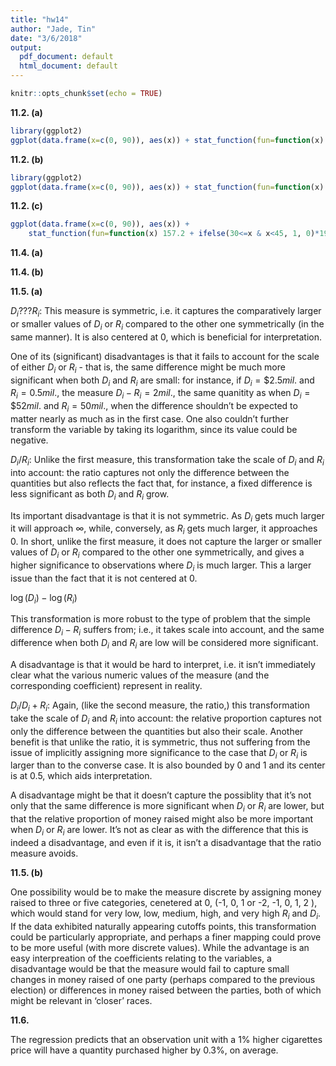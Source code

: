 ```yaml
---
title: "hw14"
author: "Jade, Tin"
date: "3/6/2018"
output:
  pdf_document: default
  html_document: default
---
```


```r
knitr::opts_chunk$set(echo = TRUE)
```

$\textbf{11.2. (a)}$

```r
library(ggplot2)
ggplot(data.frame(x=c(0, 90)), aes(x)) + stat_function(fun=function(x) 161 + 0.26*x) + labs(x="age", y="weight") + theme_light()

```


$\textbf{11.2. (b)}$

```r
library(ggplot2)
ggplot(data.frame(x=c(0, 90)), aes(x)) + stat_function(fun=function(x) 161 + 0.26*x) + stat_function(fun=function(x) 96.2 + 3.36*x + - 0.032*x^2) + labs(x="age", y="weight") + theme_light()

```

$\textbf{11.2. (c)}$

```r
ggplot(data.frame(x=c(0, 90)), aes(x)) + 
    stat_function(fun=function(x) 157.2 + ifelse(30<=x & x<45, 1, 0)*19.1 + ifelse(45<=x & x<65, 1, 0)*27.2 + ifelse(65<=x, 1, 0)*8.5) + labs(x="age", y="weight") + theme_light()
```
$\textbf{11.4. (a)}$




$\textbf{11.4. (b)}$



$\textbf{11.5. (a)}$


$D_{i} ??? R_{i}$:
This measure is symmetric, i.e. it captures the comparatively larger or smaller values of $D_i$ or $R_i$ compared to the other one symmetrically (in the same manner). It is also centered at $0$, which is beneficial for interpretation.

One of its (significant) disadvantages is that it fails to account for the scale of either $D_i$ or $R_i$ - that is, the same difference might be much more significant when both  $D_i$ and $R_i$ are small: for instance, if  $D_i = \$2.5 mil.$ and $R_i = 0.5 mil.$,  the measure $D_i - R_i = 2mil.$, the same quanitity as when $D_i = \$52 mil.$ and $R_i = 50 mil.$, when the difference shouldn't be expected to matter nearly as much as in the first case. One also couldn't further transform the variable by taking its logarithm, since its value could be negative.




$D_{i}/R_{i}$: 
Unlike the first measure, this transformation take the scale of $D_i$ and $R_i$ into account: the ratio captures not only the difference between the quantities but also reflects the fact that, for instance, a fixed difference is less significant as both $D_i$ and $R_i$ grow.

Its important disadvantage is that it is not symmetric. As $D_i$ gets much larger it will approach $\infty$, while, conversely, as $R_i$ gets much larger, it approaches $0$. In short, unlike the first measure, it does not capture the larger or smaller values of $D_i$ or $R_i$ compared to the other one symmetrically, and gives a higher significance to observations where $D_i$ is much larger. This a larger issue than the fact that it is not centered at $0$.




$\log(D_i) - \log(R_i)$

This transformation is more robust to the type of problem that the simple difference $D_i - R_i$ suffers from; i.e., it takes scale into account, and the same difference when both $D_i$ and $R_i$ are low will be considered more significant.

A disadvantage is that it would be hard to interpret, i.e. it isn't immediately clear what the various numeric values of the measure (and the corresponding coefficient) represent in reality.




$D_{i}/D_i + R_{i}$:
Again, (like the second measure, the ratio,) this transformation take the scale of $D_i$ and $R_i$ into account: the relative proportion captures not only the difference between the quantities but also their scale. Another benefit is that unlike the ratio, it is symmetric, thus not suffering from the issue of implicitly assigning more significance to the case that $D_i$ or $R_i$ is larger than to the converse case. It is also bounded by 0 and 1 and its center is at 0.5, which aids interpretation.

A disadvantage might be that it doesn't capture the possiblity that it's not only that the same difference is more significant when $D_i$ or $R_i$ are lower, but that the relative proportion of money raised might also be more important when $D_i$ or $R_i$ are lower. It's not as clear as with the difference that this is indeed a disadvantage, and even if it is, it isn't a disadvantage that the ratio measure avoids.


$\textbf{11.5. (b)}$

One possibility would be to make the measure discrete by assigning money raised to three or five categories, cenetered at 0, (-1, 0, 1   or  -2, -1, 0, 1, 2 ), which would stand for very low, low, medium, high, and very high $R_i$ and $D_i$. If the data exhibited naturally appearing cutoffs points, this transformation could be particularly appropriate, and perhaps a finer mapping could prove to be more useful (with more discrete values). While the advantage is an easy interpreation of the coefficients relating to the variables, a disadvantage would be that the measure would fail to capture small changes in money raised of one party (perhaps compared to the previous election) or differences in money raised between the parties, both of which might be relevant in 'closer' races.




$\textbf{11.6.}$

The regression predicts that an observation unit with a $1\%$ higher cigarettes price will have a  quantity purchased higher by $0.3\%$, on average.
